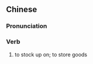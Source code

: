 {{also|囤货}}
==Chinese==
{{zh-forms|s=囤货}}

===Pronunciation===
{{zh-pron
|m=túnhuò
|mn=tún-hòe/tún-hè
|cat=v
}}

===Verb===
{{zh-verb}}

# to stock up on; to store goods